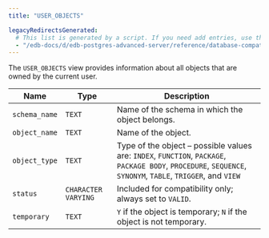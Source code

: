 ```yaml
---
title: "USER_OBJECTS"

legacyRedirectsGenerated:
  # This list is generated by a script. If you need add entries, use the `legacyRedirects` key.
  - "/edb-docs/d/edb-postgres-advanced-server/reference/database-compatibility-for-oracle-developers-reference-guide/12/Database_Compatibility_for_Oracle_Developers_Reference_Guide.1.179.html"
---
```


<div id="user_objects" class="registered_link"></div>

The `USER_OBJECTS` view provides information about all objects that are owned by the current user.

| Name          | Type                | Description                                                                                                                                                  |
| ------------- | ------------------- | ------------------------------------------------------------------------------------------------------------------------------------------------------------ |
| `schema_name` | `TEXT`              | Name of the schema in which the object belongs.                                                                                                              |
| `object_name` | `TEXT`              | Name of the object.                                                                                                                                          |
| `object_type` | `TEXT`              | Type of the object – possible values are: `INDEX`, `FUNCTION`, `PACKAGE`, `PACKAGE BODY`, `PROCEDURE`, `SEQUENCE`, `SYNONYM`, `TABLE`, `TRIGGER`, and `VIEW` |
| `status`      | `CHARACTER VARYING` | Included for compatibility only; always set to `VALID`.                                                                                                      |
| `temporary`   | `TEXT`              | `Y` if the object is temporary; `N` if the object is not temporary.                                                                                          |
